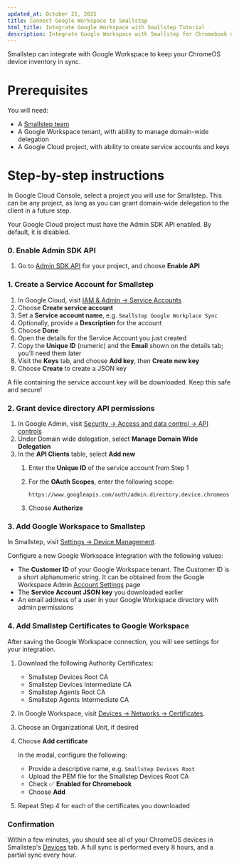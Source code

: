 ```yaml
---
updated_at: October 21, 2025
title: Connect Google Workspace to Smallstep
html_title: Integrate Google Workspace with Smallstep Tutorial
description: Integrate Google Workspace with Smallstep for Chromebook device security. Complete guide for enforcing device trust in ChromeOS environments.
---
```


Smallstep can integrate with Google Workspace to keep your ChromeOS device inventory in sync.

# Prerequisites

You will need:

- A [Smallstep team](https://smallstep.com/signup)
- A Google Workspace tenant, with ability to manage domain-wide delegation
- A Google Cloud project, with ability to create service accounts and keys

# Step-by-step instructions

In Google Cloud Console, select a project you will use for Smallstep. This can be any project, as long as you can grant domain-wide delegation to the client in a future step.

Your Google Cloud project must have the Admin SDK API enabled. By default, it is disabled.

### 0. Enable Admin SDK API

1. Go to [Admin SDK API](https://console.cloud.google.com/apis/api/admin.googleapis.com) for your project, and choose **Enable API**

### 1. Create a Service Account for Smallstep

1. In Google Cloud, visit [IAM & Admin → Service Accounts](https://console.cloud.google.com/iam-admin/serviceaccounts)
2. Choose **Create service account**
3. Set a **Service account name**, e.g. `Smallstep Google Workplace Sync` 
4. Optionally, provide a **Description** for the account
5. Choose **Done**
6. Open the details for the Service Account you just created
7. Copy the **Unique ID** (numeric) and the **Email** shown on the details tab; you’ll need them later
8. Visit the **Keys** tab, and choose **Add key**, then **Create new key**
9. Choose **Create** to create a JSON key

A file containing the service account key will be downloaded. Keep this safe and secure!

### 2. Grant device directory API permissions

1. In Google Admin, visit [Security → Access and data control → API controls](https://admin.google.com/ac/owl)
2. Under Domain wide delegation, select **Manage Domain Wide Delegation**
3. In the **API Clients** table, select **Add new**
    1. Enter the **Unique ID** of the service account from Step 1
    2. For the **OAuth Scopes**, enter the following scope:
        
        ```
        https://www.googleapis.com/auth/admin.directory.device.chromeos
        ```
        
    3. Choose **Authorize**

### 3. Add Google Workspace to Smallstep

In Smallstep, visit [Settings → Device Management](https://smallstep.com/app/?next=/settings/devices).

Configure a new Google Workspace Integration with the following values:

- The **Customer ID** of your Google Workspace tenant. The Customer ID is a short alphanumeric string. It can be obtained from the Google Workspace Admin [Account Settings](https://admin.google.com/ac/accountsettings/profile) page
- The **Service Account JSON key** you downloaded earlier
- An email address of a user in your Google Workspace directory with admin permissions

### 4. Add Smallstep Certificates to Google Workspace

After saving the Google Workspace connection, you will see settings for your integration.

1. Download the following Authority Certificates:
   - Smallstep Devices Root CA
   - Smallstep Devices Intermediate CA
   - Smallstep Agents Root CA
   - Smallstep Agents Intermediate CA
   
2. In Google Workspace, visit [Devices → Networks → Certificates](https://admin.google.com/ac/networks/certificates).
3. Choose an Organizational Unit, if desired
4. Choose **Add certificate**
    
    In the modal, configure the following:
    
    - Provide a descriptive name, e.g. `Smallstep Devices Root`
    - Upload the PEM file for the Smallstep Devices Root CA
    - Check ✅ **Enabled for Chromebook**
    - Choose **Add**
5. Repeat Step 4 for each of the certificates you downloaded

### Confirmation

Within a few minutes, you should see all of your ChromeOS devices in Smallstep's [Devices](https://smallstep.com/app/?next=/devices/all) tab.
A full sync is performed every 8 hours, and a partial sync every hour.

